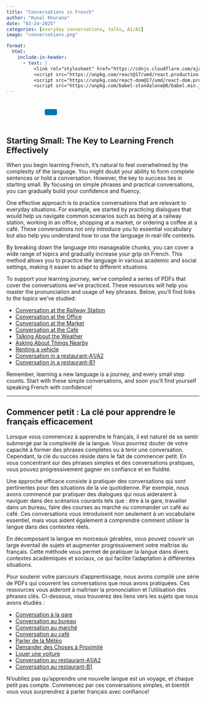 ```yaml
---
title: "Conversations in French"
author: "Kunal Khurana"
date: "03-24-2025"
categories: [everyday conversations, talks, A1/A2]
image: "conversations.png"

format:
  html:
    include-in-header:
      - text: |
          <link rel="stylesheet" href="https://cdnjs.cloudflare.com/ajax/libs/font-awesome/6.0.0/css/all.min.css">
          <script src="https://unpkg.com/react@17/umd/react.production.min.js"></script>
          <script src="https://unpkg.com/react-dom@17/umd/react-dom.production.min.js"></script>
          <script src="https://unpkg.com/babel-standalone@6/babel.min.js"></script>
---
```


::: {style="text-align: left; padding: 10px;"}
<a href="mailto:frenchwithkunal@gmail.com" target="_blank" style="margin: 0 10px; color: #000;"><i class="fas fa-envelope fa-lg"></i></a> <a href="https://www.instagram.com/frenchwithkunal" target="_blank" style="margin: 0 10px; color: #E1306C;"><i class="fab fa-instagram fa-lg"></i></a> <a href="https://frenchwithkunal.ca" target="_blank" style="margin: 0 10px; color: #0077b5;"><i class="fas fa-globe fa-lg"></i></a> <a href="https://whatsapp.com/channel/0029Vb57n2e7dmegpjYpyi3V" target="_blank" style="margin: 0 10px; color: #25D366;"><i class="fab fa-whatsapp fa-lg"></i></a> <button onclick="copyLink()" style="background-color: #0077b5; color: white; padding: 8px 16px; border: none; border-radius: 4px; cursor: pointer; margin-left: 10px;"> <i class="fas fa-copy"></i> </button> [Link copied!]{#copy-message style="margin-left: 10px; color: green; display: none;"}
:::





<div id="react-root"></div>
 <script type="text/babel">
 const ProfilePage = () => {
  const { useState, useEffect } = React;
  const [redirectCounter, setRedirectCounter] = useState(4);
  const [isRedirecting, setIsRedirecting] = useState(false);

  const isFrench = document.documentElement.lang === "fr";

  const translations = {
    noAccess: isFrench 
      ? "Vous n'avez pas accès à cette page."
      : "You don't have access to this page.",
    subscribe: isFrench
      ? "Veuillez vous abonner pour obtenir l'accès."
      : "Please subscribe to gain access.",
    redirecting: isFrench
      ? `Redirection vers la page d'abonnement dans ${redirectCounter} secondes...`
      : `Redirecting to subscription page in ${redirectCounter} seconds...`
  };

  const refreshToken = async () => {
    const storedRefreshToken = localStorage.getItem("refreshToken");

    if (!storedRefreshToken) {
      window.location.href = "/login.html";
      return null;
    }

    try {
      const response = await fetch("https://frenchwithkunal-cdf6ea3f88ce.herokuapp.com/api/v1/auth/refresh-token", {
        method: "POST",
        headers: {
          "Content-Type": "application/json",
        },
        body: JSON.stringify({ refreshToken: storedRefreshToken }),
      });

      if (!response.ok) {
        localStorage.removeItem("accessToken");
        localStorage.removeItem("refreshToken");
        window.location.href = "/login.html";
        return null;
      }

      const data = await response.json();
      localStorage.setItem("accessToken", data.accessToken);
      return data.accessToken;
    } catch (error) {
      localStorage.removeItem("accessToken");
      localStorage.removeItem("refreshToken");
      window.location.href = "/login.html";
      return null;
    }
  };

  const fetchWithAuth = async (url, options = {}) => {
    let accessToken = localStorage.getItem("accessToken");

    options.headers = {
      ...options.headers,
      Authorization: `Bearer ${accessToken}`,
      "Content-Type": "application/json",
    };

    let response = await fetch(url, options);

    if (response.status === 401) {
      console.log("Access token expired, attempting to refresh...");

      // Refresh token
      accessToken = await refreshToken();

      if (!accessToken) return null;

      options.headers.Authorization = `Bearer ${accessToken}`;
      response = await fetch(url, options);
    }

    return response.json();
  };

  const showNoAccessMessage = () => {
    setIsRedirecting(true);
    
    const noAccessMessage = `
      <div style="text-align: center; padding: 20px;">
        <h2>${translations.noAccess}</h2>
        <p>${translations.subscribe}</p>
        <p>${translations.redirecting}</p>
      </div>
    `;
    document.body.innerHTML = noAccessMessage;
    
    // Start countdown and redirect
    const redirectInterval = setInterval(() => {
      setRedirectCounter((prev) => {
        const newCounter = prev - 1;
        if (newCounter <= 0) {
          clearInterval(redirectInterval);
          window.location.href = "https://frenchwithkunal.ca/payment.html";
        }
        
        // Update the countdown text
        const countdownElement = document.querySelector('p:last-child');
        if (countdownElement) {
          countdownElement.textContent = isFrench
            ? `Redirection vers la page d'abonnement dans ${newCounter} secondes...`
            : `Redirecting to subscription page in ${newCounter} seconds...`;
        }
        
        return newCounter;
      });
    }, 1000);
  };

  useEffect(() => {
    const storedToken = localStorage.getItem('accessToken');

    if(!storedToken) {
      showNoAccessMessage();
    } else {
      const fetchData = async() => {
        const data = await fetchWithAuth("https://frenchwithkunal-cdf6ea3f88ce.herokuapp.com/api/v1/auth/me", {
          method: "POST",
        });

        if (data && data.data && data.data.hasAccess) {
          console.log(data);
        } else {
          showNoAccessMessage();
        }
      };
      fetchData();
    }
  }, []);

  return (
    <div></div>
  );
};

ReactDOM.render(
  <ProfilePage />,
  document.getElementById('react-root')
);
 </script>

::: {.content-visible when-profile="english"}

# Starting Small: The Key to Learning French Effectively

When you begin learning French, it’s natural to feel overwhelmed by the complexity of the language. You might doubt your ability to form complete sentences or hold a conversation. However, the key to success lies in starting small. By focusing on simple phrases and practical conversations, you can gradually build your confidence and fluency.

One effective approach is to practice conversations that are relevant to everyday situations. For example, we started by practicing dialogues that would help us navigate common scenarios such as being at a railway station, working in an office, shopping at a market, or ordering a coffee at a café. These conversations not only introduce you to essential vocabulary but also help you understand how to use the language in real-life contexts.

By breaking down the language into manageable chunks, you can cover a wide range of topics and gradually increase your grip on French. This method allows you to practice the language in various academic and social settings, making it easier to adapt to different situations.

To support your learning journey, we’ve compiled a series of PDFs that cover the conversations we’ve practiced. These resources will help you master the pronunciation and usage of key phrases. Below, you’ll find links to the topics we’ve studied:

- [Conversation at the Railway Station](https://drive.google.com/file/d/1ja6Hyx_J1UHpJ_-y37RqokYFNKyIkA9D/view?usp=drive_link)
- [Conversation at the Office](https://drive.google.com/file/d/1XJTniAnyBzKZ6k44QxegP93etZiPvys4/view?usp=drive_link)
- [Conversation at the Market](https://drive.google.com/file/d/12llMn_u5tgSveAdkHcdosM-iPo6d2dBo/view?usp=drive_link)
- [Conversation at the Café](https://drive.google.com/file/d/11hQYq0pI2Cf_BE073GL8tDZdsw1glq0X/view?usp=drive_link)
- [Talking About the Weather](https://drive.google.com/file/d/1s8s3QibHLTaRRpAs7lCZu525ebv3usNr/view?usp=drive_link)
- [Asking About Things Nearby](https://drive.google.com/file/d/1SMRRJ62FG8TW96CPRCWYDgxFjPGUoYNq/view?usp=drive_link)
- [Renting a vehicle](https://drive.google.com/file/d/191ipn4jcAJ9K3bV4a00sY06bXsDEgbwY/view?usp=drive_link)
- [Conversation in a restaurant-A1/A2](https://drive.google.com/file/d/1VfQA7lqzvmD9fpNc0W8uEOzICbRUPSCq/view?usp=drive_link)
- [Conversation in a restaurant-B1](https://drive.google.com/file/d/1BqwZ14eCPfqnJCv3giORDGu-HwsDvqIF/view?usp=drive_link)


Remember, learning a new language is a journey, and every small step counts. Start with these simple conversations, and soon you’ll find yourself speaking French with confidence!

---

:::

::: {.content-visible when-profile="french"}

# Commencer petit : La clé pour apprendre le français efficacement

Lorsque vous commencez à apprendre le français, il est naturel de se sentir submergé par la complexité de la langue. Vous pourriez douter de votre capacité à former des phrases complètes ou à tenir une conversation. Cependant, la clé du succès réside dans le fait de commencer petit. En vous concentrant sur des phrases simples et des conversations pratiques, vous pouvez progressivement gagner en confiance et en fluidité.

Une approche efficace consiste à pratiquer des conversations qui sont pertinentes pour des situations de la vie quotidienne. Par exemple, nous avons commencé par pratiquer des dialogues qui nous aideraient à naviguer dans des scénarios courants tels que : être à la gare, travailler dans un bureau, faire des courses au marché ou commander un café au café. Ces conversations vous introduisent non seulement à un vocabulaire essentiel, mais vous aident également à comprendre comment utiliser la langue dans des contextes réels.

En décomposant la langue en morceaux gérables, vous pouvez couvrir un large éventail de sujets et augmenter progressivement votre maîtrise du français. Cette méthode vous permet de pratiquer la langue dans divers contextes académiques et sociaux, ce qui facilite l’adaptation à différentes situations.

Pour soutenir votre parcours d’apprentissage, nous avons compilé une série de PDFs qui couvrent les conversations que nous avons pratiquées. Ces ressources vous aideront à maîtriser la prononciation et l’utilisation des phrases clés. Ci-dessous, vous trouverez des liens vers les sujets que nous avons étudiés :

- [Conversation à la gare](https://drive.google.com/file/d/1ja6Hyx_J1UHpJ_-y37RqokYFNKyIkA9D/view?usp=drive_link)
- [Conversation au bureau](https://drive.google.com/file/d/1XJTniAnyBzKZ6k44QxegP93etZiPvys4/view?usp=drive_link)
- [Conversation au marché](https://drive.google.com/file/d/12llMn_u5tgSveAdkHcdosM-iPo6d2dBo/view?usp=drive_link)
- [Conversation au café](https://drive.google.com/file/d/11hQYq0pI2Cf_BE073GL8tDZdsw1glq0X/view?usp=drive_link)
- [Parler de la Météo](https://drive.google.com/file/d/1s8s3QibHLTaRRpAs7lCZu525ebv3usNr/view?usp=drive_link)
- [Demander des Choses à Proximité](https://drive.google.com/file/d/1SMRRJ62FG8TW96CPRCWYDgxFjPGUoYNq/view?usp=drive_link)
- [Louer une voiture](https://drive.google.com/file/d/191ipn4jcAJ9K3bV4a00sY06bXsDEgbwY/view?usp=drive_link)
- [Conversation au restaurant-A1/A2](https://drive.google.com/file/d/1VfQA7lqzvmD9fpNc0W8uEOzICbRUPSCq/view?usp=drive_link)
- [Conversation au restaurant-B1](https://drive.google.com/file/d/1BqwZ14eCPfqnJCv3giORDGu-HwsDvqIF/view?usp=drive_link)


N’oubliez pas qu’apprendre une nouvelle langue est un voyage, et chaque petit pas compte. Commencez par ces conversations simples, et bientôt vous vous surprendrez à parler français avec confiance!

:::